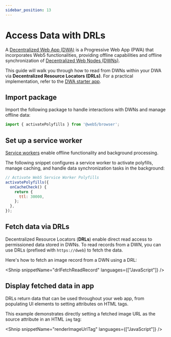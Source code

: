 ```yaml
---
sidebar_position: 13
---
```



# Access Data with DRLs

A [Decentralized Web App (DWA)](/blog/dwas-vs-pwas) is a Progressive Web App (PWA) that incorporates Web5 functionalities, providing offline capabilities and offline synchronization of [Decentralized Web Nodes (DWNs)](/docs/web5/decentralized-web-nodes/what-are-dwns/).

This guide will walk you through how to read from DWNs within your DWA via **Decentralized Resource Locators (DRLs)**. For a practical implementation, refer to the [DWA starter app](https://github.com/TBD54566975/dwa-starter).

## Import package

Import the following package to handle interactions with DWNs and manage offline data:

```js
import { activatePolyfills } from '@web5/browser';
```

## Set up a service worker

[Service workers](https://web.dev/learn/pwa/service-workers) enable offline functionality and background processing.

The following snippet configures a service worker to activate polyfills, manage caching, and handle data synchronization tasks in the background:

```js
// Activate Web5 Service Worker Polyfills
activatePolyfills({
  onCacheCheck() {
    return {
      ttl: 30000,
    };
  },
});
```

## Fetch data via DRLs

Decentralized Resource Locators (**DRLs**) enable direct read access to permissioned data stored in DWNs. To read records from a DWN, you can use DRLs (prefixed with `https://dweb`) to fetch the data.

Here's how to fetch an image record from a DWN using a DRL:

<Shnip snippetName="drlFetchReadRecord" languages={["JavaScript"]} />

## Display fetched data in app

DRLs return data that can be used throughout your web app, from populating UI elements to setting attributes on HTML tags.

This example demonstrates directly setting a fetched image URL as the source attribute in an HTML `img` tag:

<Shnip snippetName="renderImageUrlTag" languages={["JavaScript"]} />
